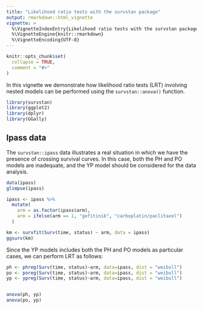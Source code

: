 ```yaml
---
title: "Likelihood ratio tests with the survstan package"
output: rmarkdown::html_vignette
vignette: >
  %\VignetteIndexEntry{Likelihood ratio tests with the survstan package}
  %\VignetteEngine{knitr::rmarkdown}
  %\VignetteEncoding{UTF-8}
---
```


```r
knitr::opts_chunk$set(
  collapse = TRUE,
  comment = "#>"
)
```

In this vignette we demonstrate how likelihood ratio tests (LRT) involving nested models can be performed using the `survstan::anova()` function.

```r
library(survstan)
library(ggplot2)
library(dplyr)
library(GGally)
```

## Ipass data

The `survstan::ipass` data illustrates a real situation in which we have the presence of crossing survival curves. In this case, both the PH and PO models are inadequate, and the YP model should be considered for the data analysis. 

```r
data(ipass)
glimpse(ipass)

ipass <- ipass %>%
  mutate(
    arm = as.factor(ipass$arm), 
    arm = ifelse(arm == 1, "gefitinib", "carboplatin/paclitaxel")
  )

km <- survfit(Surv(time, status) ~ arm, data = ipass)
ggsurv(km) 
```

Since the YP models includes both the PH and PO models as particular cases, we  can perform LRT as follows:

```r
ph <- phreg(Surv(time, status)~arm, data=ipass, dist = "weibull")
po <- poreg(Surv(time, status)~arm, data=ipass, dist = "weibull")
yp <- ypreg(Surv(time, status)~arm, data=ipass, dist = "weibull")


anova(ph, yp)
anova(po, yp)

```


<!-- ## Veteran data -->

<!-- The `survival::veteran` data has been widely used in the literature as a real data application of PO models. -->

<!-- ```{r} -->
<!-- glimpse(veteran) -->

<!-- veteran <- veteran %>% -->
<!--   mutate(across(c(trt, celltype), as.factor)) -->

<!-- dist <- "loglogistic" -->
<!-- formula <- Surv(time, status) ~ celltype + trt + karno -->

<!-- cox <- coxph( -->
<!--   formula = formula, -->
<!--   data=veteran -->
<!-- ) -->

<!-- cox.zph(cox) -->

<!-- yp <- ypreg( -->
<!--   formula = formula, -->
<!--   data = veteran, dist = dist -->
<!-- ) -->

<!-- ph <- phreg( -->
<!--   formula = formula, -->
<!--   data = veteran, dist = dist -->
<!-- ) -->

<!-- po <- poreg( -->
<!--   formula = formula, -->
<!--   data = veteran, dist = dist -->
<!-- ) -->

<!-- anova(ph, yp) -->
<!-- anova(po, yp) -->


<!-- logLik(ph, po, yp) -->
<!-- AIC(ph, po, yp) -->


<!-- ``` -->

